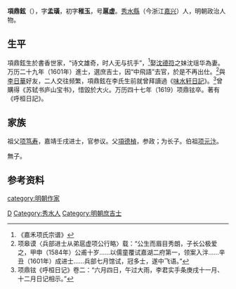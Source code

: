 '''項鼎鉉'''（{{bd|1574年||1619年}}），字'''孟璜'''，初字'''稚玉'''，号'''扈虚'''。[[秀水縣|秀水縣]]（今浙江[[嘉兴|嘉兴]]）人，明朝政治人物。

== 生平 ==
項鼎鉉生於書香世家，“诗文雄奇，时人无与抗手”，<ref>《嘉禾项氏宗谱》</ref>娶[[沈德符|沈德符]]之妹沈瑶华為妻。万历二十九年（1601年）進士，選庶吉士，因“中飛語”去官，於是不再出仕。<ref>项皋谟〈兵部进士从弟扈虚项公行略〉载：“公生而眉目秀朗，子长公极爱之，甲申（1584年）公甫十岁……以儒童覆试嘉湖二府第一，领案入泮……辛丑（1601年）成进士……兵部七月馆试，冠多士，遂中飞语。”</ref>與[[李日華|李日華]]好友，二人交往频繁，項鼎鉉在李氏生前就曾拜讀過《[[味水轩日記|味水轩日記]]》。<ref>项鼎铉《呼桓日记》卷二：“六月四日，午过大雨，李君实手条庚戌十一月、十二月日记相示。”</ref>曾購得《苏轼书庐山宝书》，惜毀於大火。万历四十七年（1619）项鼎铉卒。著有《呼桓日記》。

== 家族 ==
祖父[[项笃寿|项笃寿]]，嘉靖壬戌进士，官参议。父[[項德楨|項德楨]]，参政；为长子。伯祖[[项元汴|项元汴]]。

無子。

== 参考资料 ==
{{Reflist}}

{{萬曆二十九年辛丑科殿試金榜}}

{{Authority control}}

{{DEFAULTSORT:Xiang項}}
[[Category:項姓|D]]
[[Category:秀水人|Category:秀水人]]
[[Category:明朝庶吉士|Category:明朝庶吉士]]
[[category:明朝作家|category:明朝作家]]